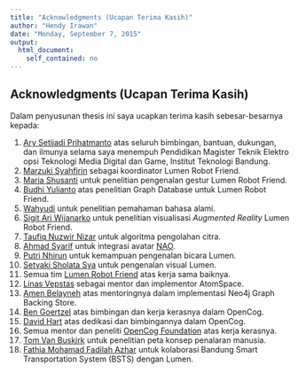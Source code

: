 ```yaml
---
title: "Acknowledgments (Ucapan Terima Kasih)"
author: "Hendy Irawan"
date: "Monday, September 7, 2015"
output:
  html_document:
    self_contained: no
---
```


## Acknowledgments (Ucapan Terima Kasih)

Dalam penyusunan thesis ini saya ucapkan terima kasih sebesar-besarnya kepada:

1. [Ary Setijadi Prihatmanto](mailto:asetijadi@lskk.ee.itb.ac.id) atas seluruh bimbingan, bantuan, dukungan, dan ilmunya selama saya menempuh Pendidikan Magister Teknik Elektro opsi Teknologi Media Digital dan Game, Institut Teknologi Bandung.
2. [Marzuki Syahfirin](https://onemarzuki.wordpress.com/) sebagai koordinator Lumen Robot Friend.
3. [Maria Shusanti](https://www.facebook.com/maria.shusanti) untuk penelitian pengenalan gestur Lumen Robot Friend.
4. [Budhi Yulianto](https://www.linkedin.com/pub/budhi-yulianto/26/885/256) atas penelitian Graph Database untuk Lumen Robot Friend.
5. [Wahyudi](https://www.facebook.com/wahyudi.si) untuk penelitian pemahaman bahasa alami.
6. [Sigit Ari Wijanarko](https://www.facebook.com/sigit.ariw) untuk penelitian visualisasi _Augmented Reality_ Lumen Robot Friend.
7. [Taufiq Nuzwir Nizar](https://independent.academia.edu/TaufiqNizar) untuk algoritma pengolahan citra.
8. [Ahmad Syarif](https://itb.academia.edu/AhmadSyarif) untuk integrasi avatar [NAO](https://www.aldebaran.com/en/humanoid-robot/nao-robot).
9. [Putri Nhirun](https://www.researchgate.net/profile/Putri_Nhirun) untuk kemampuan pengenalan bicara Lumen.
10. [Setyaki Sholata Sya](https://itb.academia.edu/SetyakiSholataSya) untuk pengenalan visual Lumen.
11. Semua tim [Lumen Robot Friend](http://lumen.lskk.ee.itb.ac.id/) atas kerja sama baiknya.
12. [Linas Vepstas](http://linas.org/) sebagai mentor dan implementor AtomSpace.
13. [Amen Belayneh](https://www.linkedin.com/in/amenbelayneh) atas mentoringnya dalam implementasi Neo4j Graph Backing Store.
14. [Ben Goertzel](http://goertzel.org/) atas bimbingan dan kerja kerasnya dalam OpenCog.
15. [David Hart](http://hk.linkedin.com/in/davidhart) atas dedikasi dan bimbingannya dalam OpenCog.
16. Semua mentor dan peneliti [OpenCog Foundation](http://www.opencog.org/) atas kerja kerasnya.
17. [Tom Van Buskirk](http://mindmap.iwarp.com/) untuk penelitian peta konsep penalaran manusia.
18. [Fathia Mohamad Fadilah Azhar](http://www.fathia.net/) untuk kolaborasi Bandung Smart Transportation System (BSTS) dengan Lumen.
